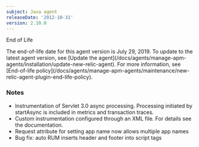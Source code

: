```yaml
---
subject: Java agent
releaseDate: '2012-10-31'
version: 2.10.0
---
```


End of Life

<Callout variant="important">
  The end-of-life date for this agent version is July 29, 2019. To update to the latest agent version, see [Update the agent](/docs/agents/manage-apm-agents/installation/update-new-relic-agent). For more information, see [End-of-life policy](/docs/agents/manage-apm-agents/maintenance/new-relic-agent-plugin-end-life-policy).
</Callout>

### Notes

* Instrumentation of Servlet 3.0 async processing. Processing initiated by startAsync is included in metrics and transaction traces.
* Custom instrumentation configured through an XML file. For details see the documentation.
* Request attribute for setting app name now allows multiple app names
* Bug fix: auto RUM inserts header and footer into script tags
